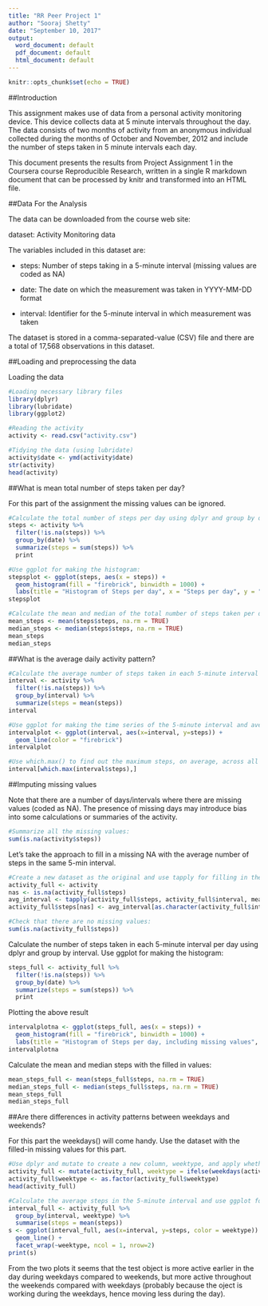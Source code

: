 ---
title: "RR Peer Project 1"
author: "Sooraj Shetty"
date: "September 10, 2017"
output:
  word_document: default
  pdf_document: default
  html_document: default
---

```{r setup, include=FALSE}
knitr::opts_chunk$set(echo = TRUE)
```

##Introduction

This assignment makes use of data from a personal activity monitoring device. This device collects data at 5 minute intervals throughout the day. The data consists of two months of activity from an anonymous individual collected during the months of October and November, 2012 and include the number of steps taken in 5 minute intervals each day.

This document presents the results from Project Assignment 1 in the Coursera course Reproducible Research, written in a single R markdown document that can be processed by knitr and transformed into an HTML file.

##Data For the Analysis

The data can be downloaded from the course web site:

dataset: Activity Monitoring data

The variables included in this dataset are:

- steps: Number of steps taking in a 5-minute interval (missing values are coded as NA)

- date: The date on which the measurement was taken in YYYY-MM-DD format

- interval: Identifier for the 5-minute interval in which measurement was taken

The dataset is stored in a comma-separated-value (CSV) file and there are a total of 17,568 observations in this dataset.

##Loading and preprocessing the data

Loading the data

```{r}
#Loading necessary library files
library(dplyr)
library(lubridate)
library(ggplot2)

#Reading the activity
activity <- read.csv("activity.csv")

#Tidying the data (using lubridate)
activity$date <- ymd(activity$date)
str(activity)
head(activity)
```

##What is mean total number of steps taken per day?

For this part of the assignment the missing values can be ignored.

```{r}
#Calculate the total number of steps per day using dplyr and group by date:
steps <- activity %>%
  filter(!is.na(steps)) %>%
  group_by(date) %>%
  summarize(steps = sum(steps)) %>%
  print

#Use ggplot for making the histogram:
stepsplot <- ggplot(steps, aes(x = steps)) +
  geom_histogram(fill = "firebrick", binwidth = 1000) +
  labs(title = "Histogram of Steps per day", x = "Steps per day", y = "Frequency")
stepsplot

#Calculate the mean and median of the total number of steps taken per day:
mean_steps <- mean(steps$steps, na.rm = TRUE)
median_steps <- median(steps$steps, na.rm = TRUE)
mean_steps
median_steps
```

##What is the average daily activity pattern?

```{r}
#Calculate the average number of steps taken in each 5-minute interval per day using dplyr and group by interval:
interval <- activity %>%
  filter(!is.na(steps)) %>%
  group_by(interval) %>%
  summarize(steps = mean(steps))
interval

#Use ggplot for making the time series of the 5-minute interval and average steps taken:
intervalplot <- ggplot(interval, aes(x=interval, y=steps)) +
  geom_line(color = "firebrick")
intervalplot

#Use which.max() to find out the maximum steps, on average, across all the days:
interval[which.max(interval$steps),]
```

##Imputing missing values

Note that there are a number of days/intervals where there are missing values (coded as NA). The presence of missing days may introduce bias into some calculations or summaries of the activity.

```{r}
#Summarize all the missing values:
sum(is.na(activity$steps))
```

Let’s take the approach to fill in a missing NA with the average number of steps in the same 5-min interval.

```{r}
#Create a new dataset as the original and use tapply for filling in the missing values with the average number of steps per 5-minute interval:
activity_full <- activity
nas <- is.na(activity_full$steps)
avg_interval <- tapply(activity_full$steps, activity_full$interval, mean, na.rm=TRUE, simplify=TRUE)
activity_full$steps[nas] <- avg_interval[as.character(activity_full$interval[nas])]

#Check that there are no missing values:
sum(is.na(activity_full$steps))
```

Calculate the number of steps taken in each 5-minute interval per day using dplyr and group by interval. Use ggplot for making the histogram:

```{r}
steps_full <- activity_full %>%
  filter(!is.na(steps)) %>%
  group_by(date) %>%
  summarize(steps = sum(steps)) %>%
  print
```

Plotting the above result

```{r}
intervalplotna <- ggplot(steps_full, aes(x = steps)) +
  geom_histogram(fill = "firebrick", binwidth = 1000) +
  labs(title = "Histogram of Steps per day, including missing values", x = "Steps per day", y = "Frequency")
intervalplotna
```

Calculate the mean and median steps with the filled in values:

```{r}
mean_steps_full <- mean(steps_full$steps, na.rm = TRUE)
median_steps_full <- median(steps_full$steps, na.rm = TRUE)
mean_steps_full
median_steps_full
```

##Are there differences in activity patterns between weekdays and weekends?

For this part the weekdays() will come handy. Use the dataset with the filled-in missing values for this part.

```{r}
#Use dplyr and mutate to create a new column, weektype, and apply whether the day is weekend or weekday:
activity_full <- mutate(activity_full, weektype = ifelse(weekdays(activity_full$date) == "Saturday" | weekdays(activity_full$date) == "Sunday", "weekend", "weekday"))
activity_full$weektype <- as.factor(activity_full$weektype)
head(activity_full)

#Calculate the average steps in the 5-minute interval and use ggplot for making the time series of the 5-minute interval for weekday and weekend, and compare the average steps:
interval_full <- activity_full %>%
  group_by(interval, weektype) %>%
  summarise(steps = mean(steps))
s <- ggplot(interval_full, aes(x=interval, y=steps, color = weektype)) +
  geom_line() +
  facet_wrap(~weektype, ncol = 1, nrow=2)
print(s)
```

From the two plots it seems that the test object is more active earlier in the day during weekdays compared to weekends, but more active throughout the weekends compared with weekdays (probably because the oject is working during the weekdays, hence moving less during the day).